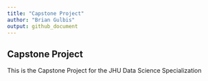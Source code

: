 ```yaml
---
title: "Capstone Project"
author: "Brian Gulbis"
output: github_document
---
```


## Capstone Project

This is the Capstone Project for the JHU Data Science Specialization
